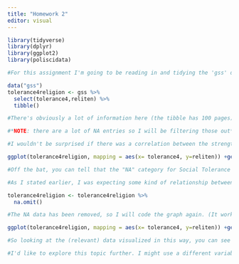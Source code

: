 ```yaml
---
title: "Homework 2"
editor: visual
---
```


```r
library(tidyverse)
library(dplyr)
library(ggplot2)
library(poliscidata)
```

```r
#For this assignment I'm going to be reading in and tidying the 'gss' data set from the R package 'poliscidata'. I am aiming to see if there is a correlation between 2 variables in this data set; I tested 'tolerance4' first and just decided to pick 'another variable, 'reliten' (record of the strength of respondents' religious affiliation) and see if there's a correlation or anything between the two.

data("gss")
tolerance4religion <- gss %>%
  select(tolerance4,reliten) %>%
  tibble()

```

```r
#There's obviously a lot of information here (the tibble has 100 pages), but it's all relevant to what I'm trying to accomplish so I'm going to focus on visuals. Before I do that, however, I must present my hypothesis, or at the very least, what I wouldn't be surprised to find in the data.

#*NOTE: there are a lot of NA entries so I will be filtering those out*

#I wouldn't be surprised if there was a correlation between the strength of one's religious affiliation and their level tolerance, but I also wouldn't be surprised if there wasn't. I know that religious people have the (very public) reputation of being intolerant to minorities/LGBTQ+ people/pretty much anyone they see as "different." But I also know quite a few people who actively practice religion who are some of the most tolerant people I've ever met. So, I will be investigating potential answers to the following question: is a person's tolerance toward others in any way affected by
```

```r
ggplot(tolerance4religion, mapping = aes(x= tolerance4, y=reliten)) +geom_jitter()+labs(x="Social Tolerance",y="Strength of Religious Affiliation") 
```

```r
#Off the bat, you can tell that the "NA" category for Social Tolerance is the most densely packed with points. Since neither "NA" category (row or column) are really relevant to what I'm trying to find, I'm pretty much going to ignore them from this point forward. I'm also going to attempt to remove that row and column altogether.

#As I stated earlier, I was expecting some kind of relationship between the strength of one's religious affiliation and the extent of their social tolerance. I also said that given the very public nature of many of the "religious person is intolerant" incidents, I wouldn't be surprised if the relationship was actually the opposite: a relationship between strong religious affiliation and high social tolerance. 
```

```r
tolerance4religion <- tolerance4religion %>%
  na.omit()

#The NA data has been removed, so I will code the graph again. (It worked!!)

ggplot(tolerance4religion, mapping = aes(x= tolerance4, y=reliten)) +geom_jitter()+labs(x="Social Tolerance",y="Strength of Religious Affiliation") 
```

```r
#So looking at the (relevant) data visualized in this way, you can see that there's a pretty even distribution of respondents who have "not very strong" and "strong" religious affiliations in the low-medhigh categories in Social Tolerance. The "somewhat strong" religious affiliation category, however, doesn't appear to have any kind of relationship with Social Tolerance; the first 3 categories on the x-axis have about the same number of responses. And the "no religion" category, interestingly enough, does appear to have a relationship with having a higher level of social tolerance. 

#I'd like to explore this topic further. I might use a different variable for the y-axis or I might make a second comparison and analyze both. 
```
